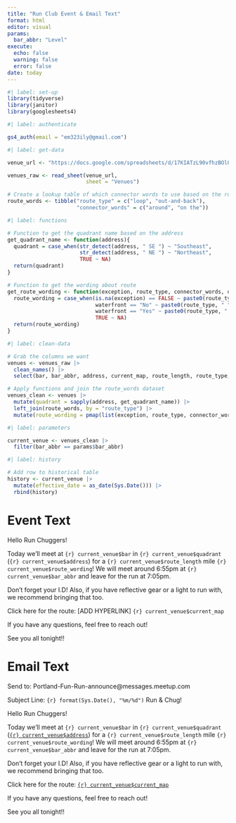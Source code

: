```yaml
---
title: "Run Club Event & Email Text"
format: html
editor: visual
params: 
  bar_abbr: "Level"
execute: 
  echo: false
  warning: false
  error: false
date: today
---
```


```r
#| label: set-up
library(tidyverse)
library(janitor)
library(googlesheets4)

```

```r
#| label: authenticate

gs4_auth(email = "em323ily@gmail.com")
```


```r
#| label: get-data

venue_url <- "https://docs.google.com/spreadsheets/d/17KIATzL90vfhzBOlO5v5cyIzjT0ewYoFSVEwAAqcqZI/"

venues_raw <- read_sheet(venue_url,
                         sheet = "Venues")

# Create a lookup table of which connector words to use based on the route type
route_words <- tibble("route_type" = c("loop", "out-and-back"),
                      "connector_words" = c("around", "on the"))

```

```r
#| label: functions

# Function to get the quadrant name based on the address
get_quadrant_name <- function(address){
  quadrant = case_when(str_detect(address, " SE ") ~ "Southeast",
                       str_detect(address, " NE ") ~ "Northeast",
                       TRUE ~ NA)
  return(quadrant)
}

# Function to get the wording about route
get_route_wording <- function(exception, route_type, connector_words, quadrant, waterfront){
  route_wording = case_when(is.na(exception) == FALSE ~ paste0(route_type, " ", connector_words, " ", exception),
                            waterfront == "No" ~ paste0(route_type, " ", connector_words, " ", quadrant),
                            waterfront == "Yes" ~ paste0(route_type, " ", connector_words, " the waterfront"),
                            TRUE ~ NA)
  return(route_wording)
}


```



```r
#| label: clean-data

# Grab the columns we want
venues <- venues_raw |> 
  clean_names() |> 
  select(bar, bar_abbr, address, current_map, route_length, route_type, waterfront, exception, google_link)

# Apply functions and join the route_words dataset
venues_clean <- venues |>
  mutate(quadrant = sapply(address, get_quadrant_name)) |> 
  left_join(route_words, by = "route_type") |> 
  mutate(route_wording = pmap(list(exception, route_type, connector_words, quadrant, waterfront), get_route_wording))

```


```r
#| label: parameters

current_venue <- venues_clean |> 
  filter(bar_abbr == params$bar_abbr)


```

```r
#| label: history

# Add row to historical table
history <- current_venue |> 
  mutate(effective_date = as_date(Sys.Date())) |> 
  rbind(history)

```



# Event Text

Hello Run Chuggers!

Today we'll meet at `{r} current_venue$bar` in `{r} current_venue$quadrant` (`{r} current_venue$address`) for a `{r} current_venue$route_length` mile `{r} current_venue$route_wording`! We will meet around 6:55pm at `{r} current_venue$bar_abbr` and leave for the run at 7:05pm.

Don't forget your I.D! Also, if you have reflective gear or a light to run with, we recommend bringing that too.

Click here for the route: \[ADD HYPERLINK\] `{r} current_venue$current_map`

If you have any questions, feel free to reach out!

See you all tonight!!

# Email Text

Send to: Portland-Fun-Run-announce@messages.meetup.com

Subject Line: `{r} format(Sys.Date(), "%m/%d")` Run & Chug!

Hello Run Chuggers!

Today we'll meet at `{r} current_venue$bar` in `{r} current_venue$quadrant` ([`{r} current_venue$address`](`{r} current_venue$address`)) for a `{r} current_venue$route_length` mile `{r} current_venue$route_wording`! We will meet around 6:55pm at `{r} current_venue$bar_abbr` and leave for the run at 7:05pm.

Don't forget your I.D! Also, if you have reflective gear or a light to run with, we recommend bringing that too.

Click here for the route: [`{r} current_venue$current_map`](`{r} current_venue$current_map`)

If you have any questions, feel free to reach out!

See you all tonight!!
